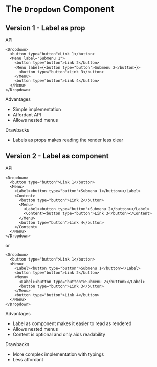 

<Meta title="Components/Dropdown/Study" />

# The <code>Dropdown</code> Component

## Version 1 - Label as prop

<TryBadge kind="components-dropdown-v1-⭐-label-as-prop" story="default" />

<div className="subheading">API</div>

```tsx
<Dropdown>
  <button type="button">Link 1</button>
  <Menu label="Submenu 1">
    <button type="button">Link 2</button>
    <Menu label={<button type="button">Submenu 2</button>}>
      <button type="button">Link 3</button>
    </Menu>
    <button type="button">Link 4</button>
  </Menu>
</Dropdown>
```

<div className="subheading">Advantages</div>
<ul>
  <li>Simple implementation</li>
  <li>Affordant API</li>
  <li>Allows nested menus</li>
</ul>

<div className="subheading">Drawbacks</div>
<ul>
  <li>Labels as props makes reading the render less clear</li>
</ul>

## Version 2 - Label as component

<TryBadge kind="components-dropdown-v2-label-as-component" story="default" />

<div className="subheading">API</div>

```tsx
<Dropdown>
  <button type="button">Link 1</button>
  <Menu>
    <Label><button type="button">Submenu 1</button></Label>
    <Content>
      <button type="button">Link 2</button>
      <Menu>
        <Label><button type="button">Submenu 2</button></Label>
        <Content><button type="button">Link 3</button></Content>
      </Menu>
      <button type="button">Link 4</button>
    </Content>
  </Menu>
</Dropdown>
```
or
```tsx
<Dropdown>
  <button type="button">Link 1</button>
  <Menu>
    <Label><button type="button">Submenu 1</button></Label>
    <button type="button">Link 2</button>
    <Menu>
      <Label><button type="button">Submenu 2</button></Label>
      <button type="button">Link 3</button>
    </Menu>
    <button type="button">Link 4</button>
  </Menu>
</Dropdown>
```

<div className="subheading">Advantages</div>
<ul>
  <li>Label as component makes it easier to read as rendered</li>
  <li>Allows nested menus</li>
  <li>Content is optional and only aids readability</li>
</ul>

<div className="subheading">Drawbacks</div>
<ul>
  <li>More complex implementation with typings</li>
  <li>Less affordant</li>
</ul>
